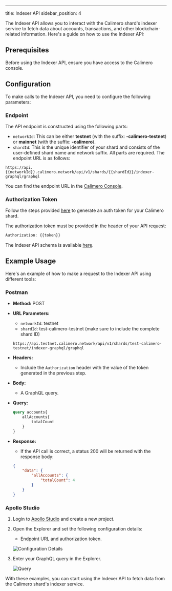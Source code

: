 ---
title: Indexer API
sidebar_position: 4

The Indexer API allows you to interact with the Calimero shard's indexer service to fetch data about accounts, transactions, and other blockchain-related information. Here's a guide on how to use the Indexer API:

## Prerequisites
Before using the Indexer API, ensure you have access to the Calimero console.

## Configuration
To make calls to the Indexer API, you need to configure the following parameters:

### Endpoint
The API endpoint is constructed using the following parts:
- `networkId`: This can be either **testnet** (with the suffix: **-calimero-testnet**) or **mainnet** (with the suffix: **-calimero**).
- `shardId`: This is the unique identifier of your shard and consists of the user-defined shard name and network suffix. All parts are required.
The endpoint URL is as follows:

```
https://api.{{networkId}}.calimero.network/api/v1/shards/{{shardId}}/indexer-graphql/graphql
```
You can find the endpoint URL in the [Calimero Console](/interact/endpoints).

### Authorization Token
Follow the steps provided [here](https://docs.calimero.network/interact/cli#set-up-the-near-cli-to-access-the-shard-via-cli) to generate an auth token for your Calimero shard.

The authorization token must be provided in the header of your API request:

```javascript
Authorization: {{token}}
```

The Indexer API schema is available [here](https://github.com/community/community/files/10108266/schema.txt).

## Example Usage
Here's an example of how to make a request to the Indexer API using different tools:

### Postman
- **Method:** POST
- **URL Parameters:**
  - `networkId`: testnet
  - `shardId`: test-calimero-testnet (make sure to include the complete shard ID)

  ```
  https://api.testnet.calimero.network/api/v1/shards/test-calimero-testnet/indexer-graphql/graphql
  ```
- **Headers:**
  - Include the `Authorization` header with the value of the token generated in the previous step.
- **Body:**
  - A GraphQL query.
- **Query:**
  ```graphql
  query accounts{
      allAccounts{
          totalCount
      }
  }
  ```
- **Response:**
  - If the API call is correct, a status 200 will be returned with the response body:
  ```json
  {
      "data": {
          "allAccounts": {
              "totalCount": 4
          }
      }
  }
  ```

### Apollo Studio
1. Login to [Apollo Studio](https://studio.apollographql.com/) and create a new project.
2. Open the Explorer and set the following configuration details:
   - Endpoint URL and authorization token.
   
   ![Configuration Details](https://user-images.githubusercontent.com/12198572/214599672-e9103bcc-887c-4d81-b58f-fa76890d7026.png)

3. Enter your GraphQL query in the Explorer.

   ![Query](https://user-images.githubusercontent.com/12198572/214597050-4038db18-bc73-4014-b88b-5e13903fc685.png)

With these examples, you can start using the Indexer API to fetch data from the Calimero shard's indexer service.
